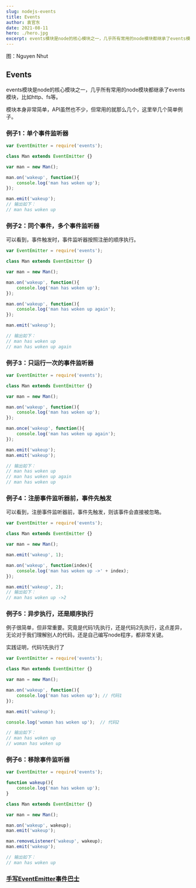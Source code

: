 ```yaml
---
slug: nodejs-events
title: Events
author: 袁官东
date: 2021-08-11
hero: ./hero.jpg
excerpt: events模块是node的核心模块之一，几乎所有常用的node模块都继承了events模块，比如http、fs等。
---
```

<div className={'img-desc'}>图：Nguyen Nhut</div>


## Events



events模块是node的核心模块之一，几乎所有常用的node模块都继承了events模块，比如http、fs等。

模块本身非常简单，API虽然也不少，但常用的就那么几个，这里举几个简单例子。


### 例子1：单个事件监听器

```js
var EventEmitter = require('events');

class Man extends EventEmitter {}

var man = new Man();

man.on('wakeup', function(){
    console.log('man has woken up');
});

man.emit('wakeup');
// 输出如下：
// man has woken up
```

### 例子2：同个事件，多个事件监听器

可以看到，事件触发时，事件监听器按照注册的顺序执行。

```js
var EventEmitter = require('events');

class Man extends EventEmitter {}

var man = new Man();

man.on('wakeup', function(){
    console.log('man has woken up');
});

man.on('wakeup', function(){
    console.log('man has woken up again');
});

man.emit('wakeup');

// 输出如下：
// man has woken up
// man has woken up again
```

### 例子3：只运行一次的事件监听器

```js
var EventEmitter = require('events');

class Man extends EventEmitter {}

var man = new Man();

man.on('wakeup', function(){
    console.log('man has woken up');
});

man.once('wakeup', function(){
    console.log('man has woken up again');
});

man.emit('wakeup');
man.emit('wakeup');

// 输出如下：
// man has woken up
// man has woken up again
// man has woken up
```

### 例子4：注册事件监听器前，事件先触发

可以看到，注册事件监听器前，事件先触发，则该事件会直接被忽略。

```js
var EventEmitter = require('events');

class Man extends EventEmitter {}

var man = new Man();

man.emit('wakeup', 1);

man.on('wakeup', function(index){
    console.log('man has woken up ->' + index);
});

man.emit('wakeup', 2);
// 输出如下：
// man has woken up ->2
```

### 例子5：异步执行，还是顺序执行

例子很简单，但非常重要。究竟是代码1先执行，还是代码2先执行，这点差异，无论对于我们理解别人的代码，还是自己编写node程序，都非常关键。

实践证明，代码1先执行了

```js
var EventEmitter = require('events');

class Man extends EventEmitter {}

var man = new Man();

man.on('wakeup', function(){
    console.log('man has woken up'); // 代码1
});

man.emit('wakeup');

console.log('woman has woken up');  // 代码2

// 输出如下：
// man has woken up
// woman has woken up
```

### 例子6：移除事件监听器

```js
var EventEmitter = require('events');

function wakeup(){
    console.log('man has woken up');
}

class Man extends EventEmitter {}

var man = new Man();

man.on('wakeup', wakeup);
man.emit('wakeup');

man.removeListener('wakeup', wakeup);
man.emit('wakeup');

// 输出如下：
// man has woken up
```

### [手写EventEmitter事件巴士](/nodejs-event-emitter)



  